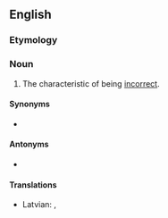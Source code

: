 ==English==

===Etymology===
{{suffix|incorrect|ness|lang=en}}

===Noun===
{{en-noun|~|es}}

# The characteristic of being [[incorrect]].

====Synonyms====
* {{l|en|wrongness}}

====Antonyms====
* {{l|en|correctness}}

====Translations====
{{trans-top|containing an error; inaccurate}}
* Latvian: {{t|lv|nepareizība|f}}, {{t|lv|nepareizums|m}}
{{trans-mid}}
{{trans-bottom}}